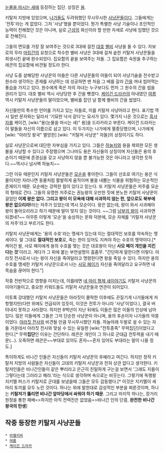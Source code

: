 [[눈물을 마시는 새]]에 등장하는 집단. 상징은 [[용]].

키탈저 지방에 있었으며, [[나가]]들도 두려워했던 무시무시한 [[사냥꾼]]들이다. 그들에게는 '전투'라는 게 없었다. 그저 '사냥'했을 뿐이었다. 뭔가 특별한 사냥 기술이나 초인적인 능력이 전해졌던 것은 아니며, 실로 [[근성]]의 화신이라 할 만한 자세로 사냥에 임했던 것으로 전해진다.

그들의 면모를 가장 잘 보여주는 것으로 3대에 걸친 [[대호]] [[별비]] 사냥을 들 수 있다. 자보로의 무라 [[마립간]]의 요청으로 착수한 별비 사냥은 3대에 걸쳐 숱한 키탈저 사냥꾼들을 희생시킨 끝에 완수되었다. 집요함의 끝을 보여주는 자들. 그 집요함은 숙원을 추구하는 레콘의 집요함에 비견될 정도라 한다.

사냥 도중 살해당한 사냥꾼의 아들은 다른 사냥꾼들의 아들이 되어 사냥기술을 전수받고 원수라 생각하는 존재를 사냥하는 데 성공하면 맨 처음 그 배를 갈라 [[간]]을 꺼내 씹어먹는 풍습을 가지고 있다. 원수에게 죽은 자의 자녀는 누구보다도 먼저 그 원수의 간을 씹을 권리가 있다. 대호 별비 역시 사냥당한 후 간을 뺏겼다. [[케이건 드라카]]의 아내였던 [[여름]] 역시 키탈저 사냥꾼들의 딸이었으며, 별비를 잡던 날 함께 별비의 간을 씹었다. 

자신들만의 특수한 언어를 가지고 있는 자들로, 이를 키탈저 사냥어라고 한다. 표기법 역시 일반 문자와는 달라서 '기묘한 낙서 같다'는 묘사가 있다. 몇가지 나온 것으로는 [[흑사자]]를 케이건, [wiki:"용(눈물을 마시는 새)" 용]을 드라카라고 부른다. 케이건 드라카는 이 말들을 자신의 이름으로 삼고 있다. 이 두가지는 나가에게 멸종당했으며, 나가에게 [wiki: "아라짓 왕국" 멸망한] [wiki: "키탈저 사냥꾼" 자들]의 상징이기도 하다.

실로 사냥꾼으로써 대단한 자부심을 가지고 있다. 그들은 [[하늘치]]와 용을 제외한 모든 생물을 사냥할 수 있다고 주장했으며 그나마도 용은 자신들의 상징이며 자신들은 용의 후손이기 때문에 존경심을 갖고 사냥하지 않을 뿐 불가능한 것은 아니라고 생각한 듯하다.~~역시나 넘사벽 하늘치~~

그런 이유 때문인지 키탈저 사냥꾼들은 [[모순]]을 좋아한다. 그들이 선조로 여기는 용은 식물이지만 자라나면 동물처럼 활발하게 움직이며 불을 내뿜는 식물을 위협하는 모순적인 존재이기 때문. 모순에는 강력한 힘이 있다고 믿는다. 또 키탈저 사냥꾼들은 저주를 모순의 형태로 건다. 그들의 유명한 저주로는 권능왕의 오만한 짓에 분노한 키탈저 사냥꾼이 걸었던 '''이제 왕은 없다. 그리고 왕이 이 모욕에 대해 사과하지 않는 한, 앞으로도 북부에 왕은 없으리라!'''라는 저주가 있었는데 역시 모순이다. 왕은 없는데, 왕이 와서 사과해야 왕이 돌아오리라고 하기 때문에 말이 맞지 않는 것이다. ~~그럼 [[사모 페이|남부의 왕]]이 사과하면 되겠네?~~ 아무튼 이렇게 '모순'을 숭상하는 문화 덕분에, 모순 자체를 '키탈저 사냥꾼의 저주'라고 부르기도 한다.

키탈저 사냥꾼에게는 '용의 수호'라는 맹세가 있는데 이는 절대적인 보호를 약속하는 맹세이다. 말 그대로 '''절대적인 보호'''로, 죽는 한이 있어도 지켜야 하는 수호의 맹약이다.[* 케이건 왈, 사모 페이에게 용의 수호를 맺는 것은 대호왕이 아닌 '''사모 페이 개인을 지킨다는 것''''이라고. 게다가 그 뒤에 붙는 부연설명이 흠좀무. "간단하게 말한다면 이렇다. 아라짓 전사로서 나는 왕이 자신을 죽여달라고 명령한다면 왕을 죽일 수 있다. 하지만 용의 수호를 맹세한 키탈저 사냥꾼으로서 나는 [[사모 페이]]가 자신을 죽여달라고 요구하면 내 목숨을 끊어야 한다."]

작중 전반적으로 영향을 미치는데, 이를테면 [[네 마리 형제 새]]이야기도 키탈저 사냥꾼의 이야기들이고, 중요한 키워드들도 키탈저 사냥꾼들과 연관이 되어있다.

이토록 강대했던 키탈저 사냥꾼들은 아라짓이 몰락한 이후에도 끈질기게 나가들에게 저항했지만(다만 위에도 언급되어 있듯이, 이것은 전투가 아니라 '사냥'이었다.), 결국 버텨내지 못하고 사라졌다. 하지만 8백년이 지난 뒤에도 이들은 많은 이들의 인상에 남아있다. 많은 이들에게 그들은 그저 단순한 사냥꾼이 아니며, 용의 후손이자 나가들의 악몽이었다. [[아라짓 전사]]와 비견될 만큼 무시무시했던 자들. 하늘아래 두발로 설 수 있는 자들 가운데서 아라짓 전사와 맞설 수 있는 유일한 [wiki:"전투종족" 무력집단]이었다고 한다.[* 무력'''집단'''인 이유는 간단하다. 레콘은 개인이 그 하나로 군대급 전투력을 내기 때문(…). 오죽하면 레콘은~~부대로 있어도 혼자~~혼자 있어도 부대라는 말이 나올 정도.]

특이하게도 비나간 인들은 자신들이 키탈저 사냥꾼의 후예라고 여긴다. 하지만 정작 키탈저 지방의 사람들은 자신들이 고대의 키탈저 사냥꾼과 전혀 상관 없다고 생각한다. 키탈저인들은 비나간인들이 같은 뿌리라고 은근히 친밀하게 구는걸 보면서 '그래도 지들이 그렇다는데 그러라고 해라.'라는 식으로 생각하며 속으로는 비웃는다. 그렇기에 독행왕 지키멜 퍼스가 키탈저로 군대를 보냈을때 그들은 모두 감동했다.[* 이것은 지키멜이 세 마리 토끼를 모두 노린 것이다. 하나는 위에 말한대로 감성적인 부분을 찌른것이며, 하나는 '''키탈저가 뚫리면 비나간 앞마당에서 싸워야 하기 때문'''. 그리고 마지막 하나는, 장거리 원정을 통한 패배=>하지만 아직 전력전은 없었음=>비나간 인의 단결, '''완전한 비나간 왕국의 탄생'''] 

== 작중 등장한 키탈저 사냥꾼들 ==
 * [[아젤키버]]
 * [[여름]]
 * [[케이건 드라카]]
